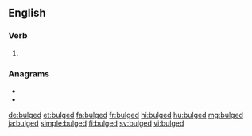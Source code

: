 ==English==

===Verb===
{{head|en|verb form}}

# {{en-past of|bulge}}

===Anagrams===
* {{l|en|bludge}}
* {{l|en|bugled}}

[[de:bulged]]
[[et:bulged]]
[[fa:bulged]]
[[fr:bulged]]
[[hi:bulged]]
[[hu:bulged]]
[[mg:bulged]]
[[ja:bulged]]
[[simple:bulged]]
[[fi:bulged]]
[[sv:bulged]]
[[vi:bulged]]